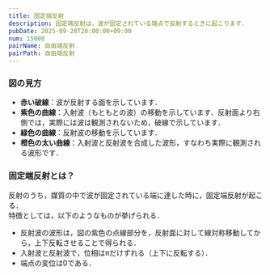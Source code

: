 ```yaml
---
title: 固定端反射
description: 固定端反射は，波が固定されている端点で反射するときに起こります．
pubDate: 2025-09-28T20:00:00+09:00
num: 15000
pairName: 自由端反射
pairPath: 自由端反射
---
```


### 図の見方

- **赤い破線**：波が反射する面を示しています．
- **紫色の曲線**：入射波（もともとの波）の移動を示しています．反射面より右側では，実際には波は観測されないため，破線で示しています．
- **緑色の曲線**：反射波の移動を示しています．
- **橙色の太い曲線**：入射波と反射波を合成した波形，すなわち実際に観測される波形です．

### 固定端反射とは？

反射のうち，媒質の中で波が固定されている端に達した時に，固定端反射が起こる．<br />
特徴としては，以下のようなものが挙げられる．

- 反射波の波形は，図の紫色の点線部分を，反射面に対して線対称移動してから，上下反転させることで得られる．
- 入射波と反射波で，位相はπだけずれる（上下に反転する）．
- 端点の変位は$0$である．